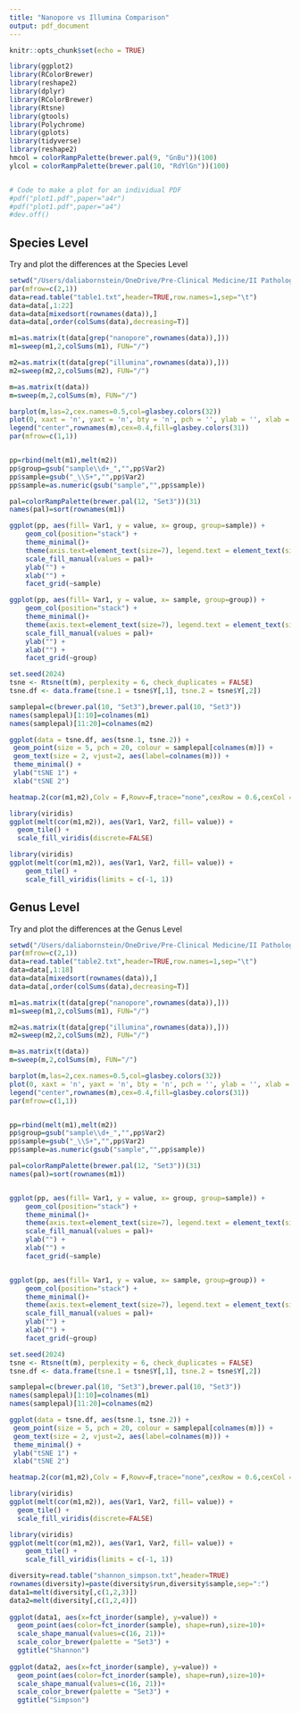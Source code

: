 ```yaml
---
title: "Nanopore vs Illumina Comparison"
output: pdf_document
---
```


```r
knitr::opts_chunk$set(echo = TRUE)
```

```r
library(ggplot2)
library(RColorBrewer)
library(reshape2)
library(dplyr)
library(RColorBrewer)
library(Rtsne)
library(gtools)
library(Polychrome)
library(gplots)
library(tidyverse)
library(reshape2)
hmcol = colorRampPalette(brewer.pal(9, "GnBu"))(100)
ylcol = colorRampPalette(brewer.pal(10, "RdYlGn"))(100)


# Code to make a plot for an individual PDF
#pdf("plot1.pdf",paper="a4r")
#pdf("plot1.pdf",paper="a4")
#dev.off()

```

## Species Level

Try and plot the differences at the Species Level
```r
setwd("/Users/daliabornstein/OneDrive/Pre-Clinical Medicine/II Pathology/Project/Plotting Code/")
par(mfrow=c(2,1))
data=read.table("table1.txt",header=TRUE,row.names=1,sep="\t")
data=data[,1:22]
data=data[mixedsort(rownames(data)),]
data=data[,order(colSums(data),decreasing=T)]

m1=as.matrix(t(data[grep("nanopore",rownames(data)),]))
m1=sweep(m1,2,colSums(m1), FUN="/")

m2=as.matrix(t(data[grep("illumina",rownames(data)),]))
m2=sweep(m2,2,colSums(m2), FUN="/")

m=as.matrix(t(data))
m=sweep(m,2,colSums(m), FUN="/")

barplot(m,las=2,cex.names=0.5,col=glasbey.colors(32))
plot(0, xaxt = 'n', yaxt = 'n', bty = 'n', pch = '', ylab = '', xlab = '')
legend("center",rownames(m),cex=0.4,fill=glasbey.colors(31))
par(mfrow=c(1,1))


pp=rbind(melt(m1),melt(m2))
pp$group=gsub("sample\\d+_","",pp$Var2)
pp$sample=gsub("_\\S+","",pp$Var2)
pp$sample=as.numeric(gsub("sample","",pp$sample))

pal=colorRampPalette(brewer.pal(12, "Set3"))(31)
names(pal)=sort(rownames(m1))

ggplot(pp, aes(fill= Var1, y = value, x= group, group=sample)) +
    geom_col(position="stack") +
    theme_minimal()+
    theme(axis.text=element_text(size=7), legend.text = element_text(size=5), legend.key.size = unit(0.3, "cm"), axis.text.x=element_text(angle = -90, hjust = 0)) +
    scale_fill_manual(values = pal)+
    ylab("") +
    xlab("") +
    facet_grid(~sample)

ggplot(pp, aes(fill= Var1, y = value, x= sample, group=group)) +
    geom_col(position="stack") +
    theme_minimal()+
    theme(axis.text=element_text(size=7), legend.text = element_text(size=5), legend.key.size = unit(0.3, "cm"), axis.text.x=element_text(angle = -90, hjust = 0)) +
    scale_fill_manual(values = pal)+
    ylab("") +
    xlab("") +
    facet_grid(~group)
```

```r
set.seed(2024)
tsne <- Rtsne(t(m), perplexity = 6, check_duplicates = FALSE)
tsne.df <- data.frame(tsne.1 = tsne$Y[,1], tsne.2 = tsne$Y[,2])

samplepal=c(brewer.pal(10, "Set3"),brewer.pal(10, "Set3"))
names(samplepal)[1:10]=colnames(m1)
names(samplepal)[11:20]=colnames(m2)

ggplot(data = tsne.df, aes(tsne.1, tsne.2)) + 
 geom_point(size = 5, pch = 20, colour = samplepal[colnames(m)]) +
 geom_text(size = 2, vjust=2, aes(label=colnames(m))) +
 theme_minimal() +
 ylab("tSNE 1") +
 xlab("tSNE 2") 

heatmap.2(cor(m1,m2),Colv = F,Rowv=F,trace="none",cexRow = 0.6,cexCol = 0.6,col=ylcol, dendrogram = "none")

library(viridis)
ggplot(melt(cor(m1,m2)), aes(Var1, Var2, fill= value)) + 
  geom_tile() +
  scale_fill_viridis(discrete=FALSE)

library(viridis)
ggplot(melt(cor(m1,m2)), aes(Var1, Var2, fill= value)) + 
    geom_tile() +
    scale_fill_viridis(limits = c(-1, 1))


```


## Genus Level

Try and plot the differences at the Genus Level

```r
setwd("/Users/daliabornstein/OneDrive/Pre-Clinical Medicine/II Pathology/Project/Plotting Code/")
par(mfrow=c(2,1))
data=read.table("table2.txt",header=TRUE,row.names=1,sep="\t")
data=data[,1:18]
data=data[mixedsort(rownames(data)),]
data=data[,order(colSums(data),decreasing=T)]

m1=as.matrix(t(data[grep("nanopore",rownames(data)),]))
m1=sweep(m1,2,colSums(m1), FUN="/")

m2=as.matrix(t(data[grep("illumina",rownames(data)),]))
m2=sweep(m2,2,colSums(m2), FUN="/")

m=as.matrix(t(data))
m=sweep(m,2,colSums(m), FUN="/")

barplot(m,las=2,cex.names=0.5,col=glasbey.colors(32))
plot(0, xaxt = 'n', yaxt = 'n', bty = 'n', pch = '', ylab = '', xlab = '')
legend("center",rownames(m),cex=0.4,fill=glasbey.colors(31))
par(mfrow=c(1,1))


pp=rbind(melt(m1),melt(m2))
pp$group=gsub("sample\\d+_","",pp$Var2)
pp$sample=gsub("_\\S+","",pp$Var2)
pp$sample=as.numeric(gsub("sample","",pp$sample))

pal=colorRampPalette(brewer.pal(12, "Set3"))(31)
names(pal)=sort(rownames(m1))


ggplot(pp, aes(fill= Var1, y = value, x= group, group=sample)) +
    geom_col(position="stack") +
    theme_minimal()+
    theme(axis.text=element_text(size=7), legend.text = element_text(size=5), legend.key.size = unit(0.3, "cm"), axis.text.x=element_text(angle = -90, hjust = 0)) +
    scale_fill_manual(values = pal)+
    ylab("") +
    xlab("") +
    facet_grid(~sample)


ggplot(pp, aes(fill= Var1, y = value, x= sample, group=group)) +
    geom_col(position="stack") +
    theme_minimal()+
    theme(axis.text=element_text(size=7), legend.text = element_text(size=5), legend.key.size = unit(0.3, "cm"), axis.text.x=element_text(angle = -90, hjust = 0)) +
    scale_fill_manual(values = pal)+
    ylab("") +
    xlab("") +
    facet_grid(~group)
```


```r
set.seed(2024)
tsne <- Rtsne(t(m), perplexity = 6, check_duplicates = FALSE)
tsne.df <- data.frame(tsne.1 = tsne$Y[,1], tsne.2 = tsne$Y[,2])

samplepal=c(brewer.pal(10, "Set3"),brewer.pal(10, "Set3"))
names(samplepal)[1:10]=colnames(m1)
names(samplepal)[11:20]=colnames(m2)

ggplot(data = tsne.df, aes(tsne.1, tsne.2)) + 
 geom_point(size = 5, pch = 20, colour = samplepal[colnames(m)]) +
 geom_text(size = 2, vjust=2, aes(label=colnames(m))) +
 theme_minimal() +
 ylab("tSNE 1") +
 xlab("tSNE 2") 

heatmap.2(cor(m1,m2),Colv = F,Rowv=F,trace="none",cexRow = 0.6,cexCol = 0.6,col=ylcol, dendrogram = "none")

library(viridis)
ggplot(melt(cor(m1,m2)), aes(Var1, Var2, fill= value)) + 
  geom_tile() +
  scale_fill_viridis(discrete=FALSE)

library(viridis)
ggplot(melt(cor(m1,m2)), aes(Var1, Var2, fill= value)) + 
    geom_tile() +
    scale_fill_viridis(limits = c(-1, 1))
```


```r
diversity=read.table("shannon_simpson.txt",header=TRUE)
rownames(diversity)=paste(diversity$run,diversity$sample,sep=":")
data1=melt(diversity[,c(1,2,3)])
data2=melt(diversity[,c(1,2,4)])
 
ggplot(data1, aes(x=fct_inorder(sample), y=value)) +
  geom_point(aes(color=fct_inorder(sample), shape=run),size=10)+
  scale_shape_manual(values=c(16, 21))+
  scale_color_brewer(palette = "Set3") +
  ggtitle("Shannon")
 
ggplot(data2, aes(x=fct_inorder(sample), y=value)) +
  geom_point(aes(color=fct_inorder(sample), shape=run),size=10)+
  scale_shape_manual(values=c(16, 21))+
  scale_color_brewer(palette = "Set3") +
  ggtitle("Simpson")
```